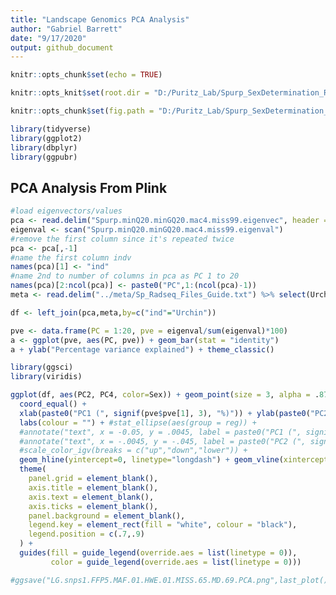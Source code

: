 ```yaml
---
title: "Landscape Genomics PCA Analysis"
author: "Gabriel Barrett"
date: "9/17/2020"
output: github_document
---
```


```r
knitr::opts_chunk$set(echo = TRUE)

knitr::opts_knit$set(root.dir = "D:/Puritz_Lab/Spurp_SexDetermination_RAD/04-PCA")

knitr::opts_chunk$set(fig.path = "D:/Puritz_Lab/Spurp_SexDetermination_RAD/04-PCA/PLOTS/")

library(tidyverse)
library(ggplot2)
library(dbplyr)
library(ggpubr)
```

## PCA Analysis From Plink

```r
#load eigenvectors/values 
pca <- read.delim("Spurp.minQ20.minGQ20.mac4.miss99.eigenvec", header = FALSE, sep = " ")
eigenval <- scan("Spurp.minQ20.minGQ20.mac4.miss99.eigenval")
#remove the first column since it's repeated twice
pca <- pca[,-1]
#name the first column indv
names(pca)[1] <- "ind"
#name 2nd to number of columns in pca as PC 1 to 20
names(pca)[2:ncol(pca)] <- paste0("PC",1:(ncol(pca)-1))
meta <- read.delim("../meta/Sp_Radseq_Files_Guide.txt") %>% select(Urchin, Sex)

df <- left_join(pca,meta,by=c("ind"="Urchin"))

```
 

```r
pve <- data.frame(PC = 1:20, pve = eigenval/sum(eigenval)*100)
a <- ggplot(pve, aes(PC, pve)) + geom_bar(stat = "identity")
a + ylab("Percentage variance explained") + theme_classic()
```

```r
library(ggsci)
library(viridis)

ggplot(df, aes(PC2, PC4, color=Sex)) + geom_point(size = 3, alpha = .875) + 
  coord_equal() + 
  xlab(paste0("PC1 (", signif(pve$pve[1], 3), "%)")) + ylab(paste0("PC2 (", signif(pve$pve[2], 3), "%)")) + 
  labs(colour = "") + #stat_ellipse(aes(group = reg)) +
  #annotate("text", x = -0.05, y = .0045, label = paste0("PC1 (", signif(pve$pve[1], 3), "%)"),size=4.95) +
  #annotate("text", x = -.0045, y = -.045, label = paste0("PC2 (", signif(pve$pve[2], 3), "%)"), angle = 90,size=4.95) +
  #scale_color_igv(breaks = c("up","down","lower")) + 
  geom_hline(yintercept=0, linetype="longdash") + geom_vline(xintercept=0, linetype="dotdash") +
  theme(
    panel.grid = element_blank(),
    axis.title = element_blank(),
    axis.text = element_blank(),
    axis.ticks = element_blank(),
    panel.background = element_blank(),
    legend.key = element_rect(fill = "white", colour = "black"),
    legend.position = c(.7,.9)
  ) + 
  guides(fill = guide_legend(override.aes = list(linetype = 0)),
         color = guide_legend(override.aes = list(linetype = 0)))

#ggsave("LG.snps1.FFP5.MAF.01.HWE.01.MISS.65.MD.69.PCA.png",last_plot(),device="png")
```